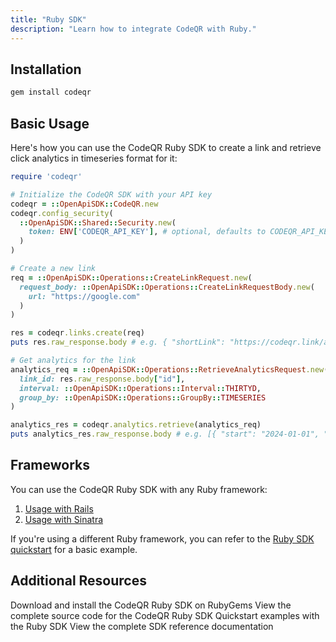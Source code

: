 ```yaml
---
title: "Ruby SDK"
description: "Learn how to integrate CodeQR with Ruby."
---
```



## Installation

```bash
gem install codeqr
```

## Basic Usage

Here's how you can use the CodeQR Ruby SDK to create a link and retrieve click analytics in timeseries format for it:

```ruby
require 'codeqr'

# Initialize the CodeQR SDK with your API key
codeqr = ::OpenApiSDK::CodeQR.new
codeqr.config_security(
  ::OpenApiSDK::Shared::Security.new(
    token: ENV['CODEQR_API_KEY'], # optional, defaults to CODEQR_API_KEY
  )
)

# Create a new link
req = ::OpenApiSDK::Operations::CreateLinkRequest.new(
  request_body: ::OpenApiSDK::Operations::CreateLinkRequestBody.new(
    url: "https://google.com"
  )
)

res = codeqr.links.create(req)
puts res.raw_response.body # e.g. { "shortLink": "https://codeqr.link/abc123" }

# Get analytics for the link
analytics_req = ::OpenApiSDK::Operations::RetrieveAnalyticsRequest.new(
  link_id: res.raw_response.body["id"],
  interval: ::OpenApiSDK::Operations::Interval::THIRTYD,
  group_by: ::OpenApiSDK::Operations::GroupBy::TIMESERIES
)

analytics_res = codeqr.analytics.retrieve(analytics_req)
puts analytics_res.raw_response.body # e.g. [{ "start": "2024-01-01", "clicks": 100 }]
```

<SdkUsageExamples />

## Frameworks

You can use the CodeQR Ruby SDK with any Ruby framework:

1. [Usage with Rails](/sdks/quickstart/rails)
2. [Usage with Sinatra](/sdks/quickstart/sinatra)

If you're using a different Ruby framework, you can refer to the [Ruby SDK quickstart](/sdks/quickstart/ruby) for a basic example.

## Additional Resources

<CardGroup cols={2}>
  <Card title="RubyGems Package" icon="gem" href="https://d.to/ruby/sdk">
    Download and install the CodeQR Ruby SDK on RubyGems
  </Card>
  <Card
    title="Source Code"
    icon="github"
    href="https://github.com/codeqr-io/codeqr-ruby"
  >
    View the complete source code for the CodeQR Ruby SDK
  </Card>
  <Card
    title="Examples"
    icon="github"
    href="https://github.com/codeqr-io/examples/tree/main/ruby"
  >
    Quickstart examples with the Ruby SDK
  </Card>
  <Card
    title="SDK Reference"
    icon="book"
    iconType="solid"
    href="https://github.com/codeqr-io/codeqr-ruby/blob/main/README.md"
  >
    View the complete SDK reference documentation
  </Card>
</CardGroup>
